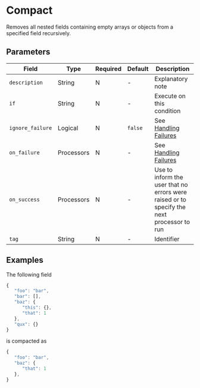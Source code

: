 
# Compact

<Synopsis>
Removes all nested fields containing empty arrays or objects from a specified field recursively.
</Synopsis>

## Parameters

|Field|Type|Required|Default|Description|
|---|---|---|---|---|
|`description`|String|N|-|Explanatory note|
|`if`|String|N|-|Execute on this condition|
|`ignore_failure`|Logical|N|`false`|See [Handling Failures](../handling-failures.mdx)|
|`on_failure`|Processors|N|-|See [Handling Failures](../handling-failures.mdx)|
|`on_success`|Processors|N|-|Use to inform the user that no errors were raised or to specify the next processor to run|
|`tag`|String|N|-|Identifier|

## Examples

The following field

```js
{
   "foo": "bar",
   "bar": [],
   "baz": {
      "this": {},
      "that": 1
   },
   "qux": {}
}
```

is compacted as

```js
{
   "foo": "bar",
   "baz": {
      "that": 1
   },
}
```
